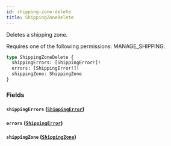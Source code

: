 ```yaml
---
id: shipping-zone-delete
title: ShippingZoneDelete
---
```


Deletes a shipping zone.

Requires one of the following permissions: MANAGE_SHIPPING.

```graphql
type ShippingZoneDelete {
  shippingErrors: [ShippingError!]!
  errors: [ShippingError!]!
  shippingZone: ShippingZone
}
```

### Fields

#### `shippingErrors` ([`ShippingError`](../../../developer/api-reference/objects/shipping-error))

#### `errors` ([`ShippingError`](../../../developer/api-reference/objects/shipping-error))

#### `shippingZone` ([`ShippingZone`](../../../developer/api-reference/objects/shipping-zone))
